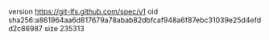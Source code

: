 version https://git-lfs.github.com/spec/v1
oid sha256:a861964aa6d817679a78abab82dbfcaf948a6f87ebc31039e25d4efdd2c86987
size 235313
